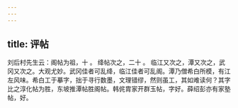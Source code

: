 ```yaml
---
---
---
```

title: 评帖
---




刘后村先生云：阁帖为祖，十 。 绛帖次之，二十 。 临江又次之，潭又次之，武冈又次之。大观尤妙。武冈佳者可乱绛，临江佳者可乱阁。潭乃僧希白所模，有江左风味。希白工于摹字，拙于寻行数墨，文理错缪，然则虽工，其如难读何？其字比之淳化帖为胜，东坡推潭帖胜阁帖。韩侂胄家开群玉帖，字好。薛绍彭亦有家塾帖，好。